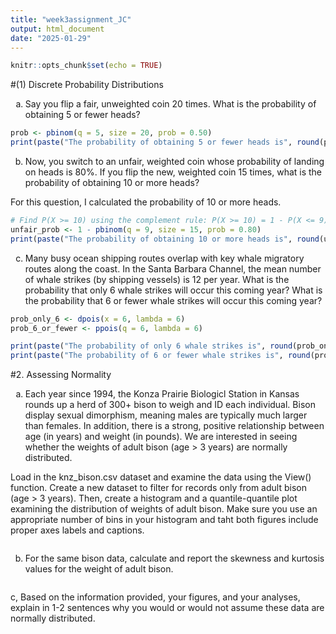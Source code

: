 ```yaml
---
title: "week3assignment_JC"
output: html_document
date: "2025-01-29"
---
```


```r
knitr::opts_chunk$set(echo = TRUE)
```

#(1) Discrete Probability Distributions

a. Say you flip a fair, unweighted coin 20 times. What is the probability of obtaining 5 or fewer heads?

```r
prob <- pbinom(q = 5, size = 20, prob = 0.50)
print(paste("The probability of obtaining 5 or fewer heads is", round(prob, 3)))
```

b. Now, you switch to an unfair, weighted coin whose probability of landing on heads is 80%. If you flip the new, weighted coin 15 times, what is the probability of obtaining 10 or more heads?

For this question, I calculated the probability of 10 or more heads.

```r
# Find P(X >= 10) using the complement rule: P(X >= 10) = 1 - P(X <= 9)
unfair_prob <- 1 - pbinom(q = 9, size = 15, prob = 0.80)
print(paste("The probability of obtaining 10 or more heads is", round(unfair_prob, 3)))
```

c. Many busy ocean shipping routes overlap with key whale migratory routes along the coast. In the Santa Barbara Channel, the mean number of whale strikes (by shipping vessels) is 12 per year. What is the probability that only 6 whale strikes will occur this coming year? What is the probability that 6 or fewer whale strikes will occur this coming year?

```r
prob_only_6 <- dpois(x = 6, lambda = 6)
prob_6_or_fewer <- ppois(q = 6, lambda = 6)

print(paste("The probability of only 6 whale strikes is", round(prob_only_6, 3)))
print(paste("The probability of 6 or fewer whale strikes is", round(prob_6_or_fewer, 3)))
```

#2. Assessing Normality

a. Each year since 1994, the Konza Prairie Biologicl Station in Kansas rounds up a herd of 300+ bison to weigh and ID each individual. Bison display sexual dimorphism, meaning males are typically much larger than females. In addition, there is a strong, positive relationship between age (in years) and weight (in pounds). We are interested in seeing whether the weights of adult bison (age > 3 years) are normally distributed.

Load in the knz_bison.csv dataset and examine the data using the View() function. Create a new dataset to filter for records only from adult bison (age > 3 years). Then, create a histogram and a quantile-quantile plot examining the distribution of weights of adult bison. Make sure you use an appropriate number of bins in your histogram and taht both figures include proper axes labels and captions.

```r

```

b. For the same bison data, calculate and report the skewness and kurtosis values for the weight of adult bison.

```r

```

c, Based on the information provided, your figures, and your analyses, explain in 1-2 sentences why you would or would not assume these data are normally distributed.